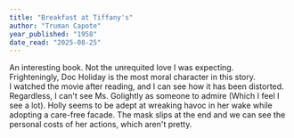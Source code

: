```yaml
---
title: "Breakfast at Tiffany's"
author: "Truman Capote"
year_published: "1958"
date_read: "2025-08-25"
---
```

An interesting book. Not the unrequited love I was expecting.
<br/>
Frighteningly, Doc Holiday is the most moral character in this story.
<br/>
I watched the movie after reading, and I can see how it has been distorted. Regardless, I can't see Ms. Golightly as someone to admire (Which I feel I see a lot). 
Holly seems to be adept at wreaking havoc in her wake while adopting a care-free facade. The mask slips at the end and we can see the personal costs of her actions, which aren't pretty.